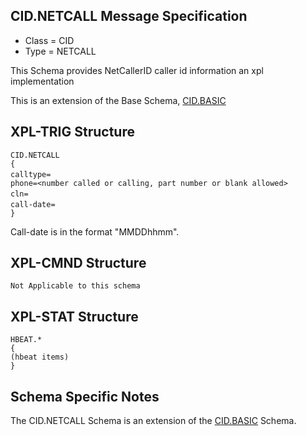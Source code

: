 == CID.NETCALL Message Specification ==

*Class = CID
*Type  = NETCALL

This Schema provides NetCallerID caller id information an xpl implementation

This is an extension of the Base Schema, [[Schema - CID.BASIC|CID.BASIC]]

== XPL-TRIG Structure ==

 CID.NETCALL
 {
 calltype=<INBOUND or OUTBOUND>
 phone=<number called or calling, part number or blank allowed>
 cln=<Caller Name>
 call-date=<Date/Time of the Call>
 }

Call-date is in the format "MMDDhhmm".

== XPL-CMND Structure ==

 Not Applicable to this schema

== XPL-STAT Structure ==

 HBEAT.*
 {
 (hbeat items)
 }

== Schema Specific Notes ==

The CID.NETCALL Schema is an extension of the [[Schema - CID.BASIC|CID.BASIC]] Schema.